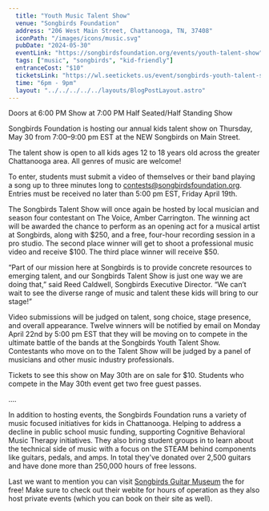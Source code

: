 ```yaml
---
  title: "Youth Music Talent Show"
  venue: "Songbirds Foundation"
  address: "206 West Main Street, Chattanooga, TN, 37408"
  iconPath: "/images/icons/music.svg"
  pubDate: "2024-05-30"
  eventLink: "https://songbirdsfoundation.org/events/youth-talent-show"
  tags: ["music", "songbirds", "kid-friendly"]
  entranceCost: "$10"
  ticketsLink: "https://wl.seetickets.us/event/songbirds-youth-talent-show/593335?afflky=SongbirdsFoundation"
  time: "6pm - 9pm"
  layout: "../../../../../layouts/BlogPostLayout.astro"
---
```


Doors at 6:00 PM
Show at 7:00 PM
Half Seated/Half Standing Show

Songbirds Foundation is hosting our annual kids talent show on Thursday, May 30 from 7:00–9:00 pm EST at the NEW Songbirds on Main Street.

The talent show is open to all kids ages 12 to 18 years old across the greater Chattanooga area. All genres of music are welcome!

To enter, students must submit a video of themselves or their band playing a song up to three minutes long to contests@songbirdsfoundation.org. Entries must be received no later than 5:00 pm EST, Friday April 19th.

The Songbirds Talent Show will once again be hosted by local musician and season four contestant on The Voice, Amber Carrington. The winning act will be awarded the chance to perform as an opening act for a musical artist at Songbirds, along with $250, and a free, four-hour recording session in a pro studio. The second place winner will get to shoot a professional music video and receive $100. The third place winner will receive $50.

“Part of our mission here at Songbirds is to provide concrete resources to emerging talent, and our Songbirds Talent Show is just one way we are doing that,” said Reed Caldwell, Songbirds Executive Director. “We can’t wait to see the diverse range of music and talent these kids will bring to our stage!”

Video submissions will be judged on talent, song choice, stage presence, and overall appearance. Twelve winners will be notified by email on Monday April 22nd by 5:00 pm EST that they will be moving on to compete in the ultimate battle of the bands at the Songbirds Youth Talent Show. Contestants who move on to the Talent Show will be judged by a panel of musicians and other music industry professionals.

Tickets to see this show on May 30th are on sale for $10. Students who compete in the May 30th event get two free guest passes. 

....

In addition to hosting events, the Songbirds Foundation runs a variety of music focused initiatives for kids in Chattanooga. Helping to address a decline in public school music funding, supporting Cognitive Behavioral Music Therapy initiatives. They also bring student groups in to learn about the technical side of music with a focus on the STEAM behind components like guitars, pedals, and amps. In total they've donated over 2,500 guitars and have done more than 250,000 hours of free lessons. 

Last we want to mention you can visit <a href="https://songbirdsfoundation.org/museum/" target="_blank">Songbirds Guitar Museum</a> the for free! Make sure to check out their webite for hours of operation as they also host private events (which you can book on their site as well).